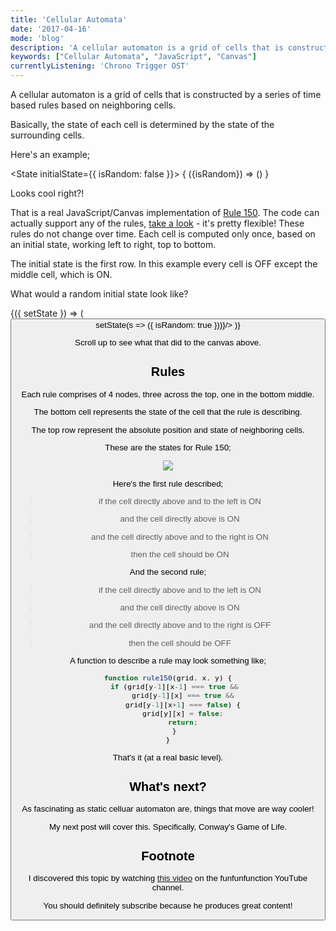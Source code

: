 ```yaml
---
title: 'Cellular Automata'
date: '2017-04-16'
mode: 'blog'
description: 'A cellular automaton is a grid of cells that is constructed by a series of time based rules based on neighboring cells'
keywords: ["Cellular Automata", "JavaScript", "Canvas"]
currentlyListening: 'Chrono Trigger OST'
---
```



A cellular automaton is a grid of cells that is constructed by a series of time based rules based on neighboring cells.

Basically, the state of each cell is determined by the state of the surrounding cells.

Here's an example;

<State initialState={{ isRandom: false }}>
<Observe>
    { ({isRandom}) => (<CellularAutomata isRandom={isRandom} />) }
</Observe>

Looks cool right?!

That is a real JavaScript/Canvas implementation of [Rule 150](http://atlas.wolfram.com/01/01/150/). The code can actually support any of the rules, [take a look](https://github.com/arrwhidev/cellular-automata/blob/master/wolfram.js) - it's pretty flexible! These rules do not change over time. Each cell is computed only once, based on an initial state, working left to right, top to bottom.

The initial state is the first row. In this example every cell is OFF except the middle cell, which is ON.

What would a random initial state look like?

<Observe>
  {({ setState }) => (
    <Button text="Randomize!" onClick={() => setState(s => ({ isRandom: true }))}/>
  )}
</Observe>
</State>

Scroll up to see what that did to the canvas above.

## Rules

Each rule comprises of 4 nodes, three across the top, one in the bottom middle.

The bottom cell represents the state of the cell that the rule is describing.

The top row represent the absolute position and state of neighboring cells.

These are the states for Rule 150;

![](http://atlas.wolfram.com/01/01/150/01_01_4_150.gif)

Here's the first rule described;

> if the cell directly above and to the left is ON

> and the cell directly above is ON

> and the cell directly above and to the right is ON

> then the cell should be ON

And the second rule;

> if the cell directly above and to the left is ON

> and the cell directly above is ON

> and the cell directly above and to the right is OFF

> then the cell should be OFF


A function to describe a rule may look something like;

 ```js
function rule150(grid, x, y) {
    if (grid[y-1][x-1] === true &&
        grid[y-1][x] === true &&
        grid[y-1][x+1] === false) {
        grid[y][x] = false;
        return;
    }
}
```

That's it (at a real basic level).

## What's next?

As fascinating as static celluar automaton are, things that move are way cooler!

My next post will cover this. Specifically, Conway's Game of Life.

## Footnote

I discovered this topic by watching [this video](https://youtu.be/bc-fVdbjAwk) on the funfunfunction YouTube channel.

You should definitely subscribe because he produces great content!
